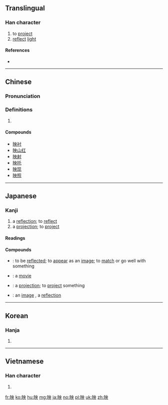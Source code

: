 {{also|暎}}
==Translingual==
{{Han compound|日|央|c1=s|c2=p|t1=sun|ls=psc}}
===Han character===
{{Han char|rn=72|rad=日|as=05|sn=9|four=64034|canj=ALBK|ids=⿰日央}}

# to [[project]]
# [[reflect]] [[light]]

====References====
* {{Han ref|kx=0493.010|dkj=13838|dj=0856.010|hdz=21500.060|uh=6620|ud=26144|bh=AC4D|bd=44109}}

----

==Chinese==
{{zh-forms}}

===Pronunciation===
{{zh-pron
|m=yìng
|c=jing2
|mc=y
|oc=y
|ma=Zh-yìng.ogg
|cat=v
}}

===Definitions===
# {{rfdef|lang=zh}}

====Compounds====
* [[映衬]]
* [[映山红]]
* [[映射]]
* [[映托]]
* [[映现]]
* [[映照]]

----

==Japanese==

===Kanji===
{{ja-kanji|grade=6|rs=日05}}

# a [[reflection]]; to [[reflect]]
# a [[projection]]; to [[project]]

====Readings====
{{ja-readings
|goon=[[よう]] (yō) {{non-joyo-reading}}, {{qualifier|historical}} [[やう]] (yau)
|kanon=[[えい]] (ei)
|kun=[[うつす]] ([[映す]], utsusu), [[うつる]] ([[映る]], utsuru), [[はえる]] ([[映える]], haeru), [[はえ]] ([[映え]], hae) {{non-joyo-reading}}, [[ばえ]] ([[映え]], bae) {{non-joyo-reading}}
|nanori=[[あきら]] (akira), [[え]] (e), [[てる]] (teru)
}}

====Compounds====
{{der-top|Compounds}}
* {{ja-r|映る|うつる}}: to be [[reflect|reflected]]; to [[appear]] as an [[image]]; to [[match]] or go well with something {{qualifier|in terms of color coordination}}
* {{ja-r|映画|えいが}}: a [[movie]]
* {{ja-r|映写|えいしゃ}}: a [[projection]]; to [[project]] something {{qualifier|an image}}
* {{ja-r|映像|えいぞう}}: an [[image]] {{qualifier|especially one on a screen or in one's mind}}, a [[reflection]]
{{der-bottom}}

----

==Korean==

===Hanja===
{{ko-hanja|hangeul=영|eumhun=|rv=yeong|mr=yŏng|y=yeng}}

# {{defn|lang=ko|sort=日05}}

----

==Vietnamese==

===Han character===
{{vi-hantu|[[ánh]], [[tử]]|rs=日05}}

# {{defn|lang=vi|sort=日05}}

[[fr:映]]
[[ko:映]]
[[hu:映]]
[[mg:映]]
[[ja:映]]
[[no:映]]
[[pl:映]]
[[uk:映]]
[[zh:映]]